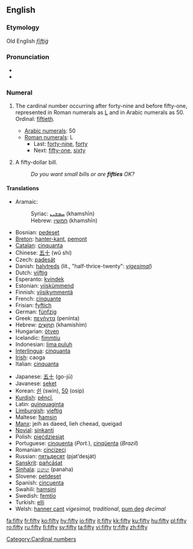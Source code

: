 ==English==

{{rank|scene|hot|I'd|847|fifty|trust|perfectly|fixed}}

===Etymology===
Old English ''[[fīftiġ]]''

===Pronunciation===
*{{IPA|/ˈfɪfti/}}
* {{audio|en-us-fifty.ogg|Audio (US)}}

===Numeral===
{{en-noun|fift|ies|-}}

# {{uncountable}} The cardinal number occurring after forty-nine and before fifty-one, represented in Roman numerals as [[L]] and in Arabic numerals as 50. Ordinal: [[fiftieth]].
#*[[w:Arabic numerals|Arabic numerals]]: 50
#*[[w:Roman numerals|Roman numerals]]: L
#**Last: [[forty-nine]], [[forty]]
#**Next: [[fifty-one]], [[sixty]]
# {{countable}} A fifty-dollar bill.
#:''Do you want small bills or are '''fifties''' OK?''

====Translations====
{{top}}
*Aramaic:
*:Syriac: [[ܚܡܫܝܢ]] (khamshīn) {{c}}
*:Hebrew: [[חמשין]] (khamshīn) {{c}}
*Bosnian: [[pedeset]]
*[[Breton]]: [[hanter-kant]], [[pemont]]
*[[Catalan]]: [[cinquanta]]
*Chinese: [[五十]] (wǔ shí)
*Czech: [[padesát]]
*Danish: [[halvtreds]] (lit., "half-thrice-twenty": ''[[vigesimal]]'')
*Dutch: [[vijftig]] {{f}}
*Esperanto: [[kvindek]]
*Estonian: [[viiskümmend]]
*Finnish: [[viisikymmentä]]
*French: [[cinquante]] {{m}}
*Frisian: [[fyftich]]
*German: [[fünfzig]] {{f}}
*Greek: [[πενήντα]] (penínta)
*Hebrew: [[חמישים|חֲמִשִּׁים]] (khamishím) {{mf}}
*Hungarian: [[ötven]]
*Icelandic: [[fimmtíu]]
*Indonesian: [[lima puluh]]
*[[Interlingua]]: [[cinquanta]]
*[[Irish]]: caoga
*Italian: [[cinquanta]] {{f}}
{{mid}}
*Japanese: [[五十]] (go-jū)
*Javanese: [[seket]]
*Korean: [[쉰]] (swin), [[50]] (osip)
*[[Kurdish]]: [[pêncî]], {{KUchar|[[په‌نجا]]}}
*Latin: [[quinquaginta]]
*[[Limburgish]]: [[vieftig]]
*Maltese: [[ħamsin]]
*[[Manx]]: jeih as daeed, lieh cheead, queigad
*[[Novial]]: [[sinkanti]]
*Polish: [[pięćdziesiąt]]
*Portuguese: [[cinquenta]] (''Port.''), [[cinqüenta]] (''Brazil'')
*Romanian: [[cincizeci]]
*Russian: [[пятьдесят]] (pjat’desját)
*[[Sanskrit]]: [[pañcāśat]]
*[[Sinhala]]: [[පනහ]] (panaha)
*Slovene: [[petdeset]]
*Spanish: [[cincuenta]]
*Swahili: [[hamsini]]
*Swedish: [[femtio]]
*Turkish: [[elli]]
*Welsh: [[hanner cant]] ''vigesimal, traditional'', [[pum deg]] ''decimal''
{{bottom}}

[[Category:Cardinal numbers]]

[[fa:fifty]]
[[fr:fifty]]
[[ko:fifty]]
[[hy:fifty]]
[[io:fifty]]
[[it:fifty]]
[[kk:fifty]]
[[ku:fifty]]
[[hu:fifty]]
[[pl:fifty]]
[[ro:fifty]]
[[ru:fifty]]
[[fi:fifty]]
[[sv:fifty]]
[[ta:fifty]]
[[vi:fifty]]
[[tr:fifty]]
[[zh:fifty]]